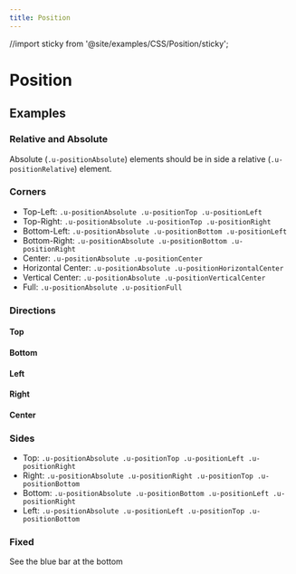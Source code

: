 ```yaml
---
title: Position
---
```



//import sticky from '@site/examples/CSS/Position/sticky';

# Position

## Examples

### Relative and Absolute

Absolute (`.u-positionAbsolute`) elements should be in side a relative (`.u-positionRelative`) element.

### Corners
* Top-Left: `.u-positionAbsolute .u-positionTop .u-positionLeft`
* Top-Right: `.u-positionAbsolute .u-positionTop .u-positionRight`
* Bottom-Left: `.u-positionAbsolute .u-positionBottom .u-positionLeft`
* Bottom-Right: `.u-positionAbsolute .u-positionBottom .u-positionRight`
* Center: `.u-positionAbsolute .u-positionCenter`
* Horizontal Center: `.u-positionAbsolute .u-positionHorizontalCenter`
* Vertical Center: `.u-positionAbsolute .u-positionVerticalCenter`
* Full: `.u-positionAbsolute .u-positionFull`

<CodeView codeText={absoluteSingle} />

### Directions

#### Top

<CodeView codeText={absoluteTop} />

#### Bottom

<CodeView codeText={absoluteBottom} />

#### Left

<CodeView codeText={absoluteLeft} />

#### Right

<CodeView codeText={absoluteRight} />

#### Center

<CodeView codeText={absoluteCenter} />

### Sides

* Top: `.u-positionAbsolute .u-positionTop .u-positionLeft .u-positionRight`
* Right: `.u-positionAbsolute .u-positionRight .u-positionTop .u-positionBottom`
* Bottom: `.u-positionAbsolute .u-positionBottom .u-positionLeft .u-positionRight`
* Left: `.u-positionAbsolute .u-positionLeft .u-positionTop .u-positionBottom`

<CodeView codeText={absoluteMixed} />

### Fixed

See the blue bar at the bottom

<CodeView codeText={fixed} />
